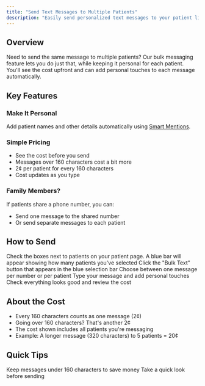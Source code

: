 ```yaml
---
title: "Send Text Messages to Multiple Patients"
description: "Easily send personalized text messages to your patient list"
---
```


## Overview

Need to send the same message to multiple patients? Our bulk messaging feature lets you do just that, while keeping it personal for each patient. You'll see the cost upfront and can add personal touches to each message automatically.

## Key Features

### Make It Personal

Add patient names and other details automatically using [Smart Mentions](/help/smart-mentions).

### Simple Pricing

- See the cost before you send
- Messages over 160 characters cost a bit more
- 2¢ per patient for every 160 characters
- Cost updates as you type

### Family Members?

If patients share a phone number, you can:

- Send one message to the shared number
- Or send separate messages to each patient

## How to Send

<Steps>
  <Step title="Pick Your Patients">
    Check the boxes next to patients on your patient page. A blue bar will
    appear showing how many patients you've selected
  </Step>
  <Step title="Click Bulk Text">
    Click the "Bulk Text" button that appears in the blue selection bar
  </Step>
  <Step title="Quick Settings">
    Choose between one message per number or per patient
  </Step>
  <Step title="Write Away">Type your message and add personal touches</Step>
  <Step title="Last Look">Check everything looks good and review the cost</Step>
</Steps>

## About the Cost

- Every 160 characters counts as one message (2¢)
- Going over 160 characters? That's another 2¢
- The cost shown includes all patients you're messaging
- Example: A longer message (320 characters) to 5 patients = 20¢

## Quick Tips

<CardGroup>
  <Card title="Watch the Count" icon="ruler">
    Keep messages under 160 characters to save money
  </Card>
  <Card title="Preview First" icon="eye">
    Take a quick look before sending
  </Card>
</CardGroup>
